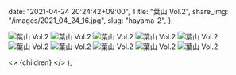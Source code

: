 
  date: "2021-04-24 20:24:42+09:00",
  Title: "葉山 Vol.2",
  share_img: "/images/2021_04_24_16.jpg",
  slug: "hayama-2",
};

![葉山 Vol.2](/images/2021_04_24_11.jpg)
![葉山 Vol.2](/images/2021_04_24_12.jpg)
![葉山 Vol.2](/images/2021_04_24_13.jpg)
![葉山 Vol.2](/images/2021_04_24_14.jpg)
![葉山 Vol.2](/images/2021_04_24_15.jpg)
![葉山 Vol.2](/images/2021_04_24_16.jpg)
![葉山 Vol.2](/images/2021_04_24_17.jpg)
![葉山 Vol.2](/images/2021_04_24_18.jpg)
![葉山 Vol.2](/images/2021_04_24_19.jpg)
![葉山 Vol.2](/images/2021_04_24_20.jpg)

  <>
    <Head>
      <title>{meta.Title} | 異郷好実</title>
    </Head>
    <PostLayout meta={meta}>{children}</PostLayout>
  </>
);
